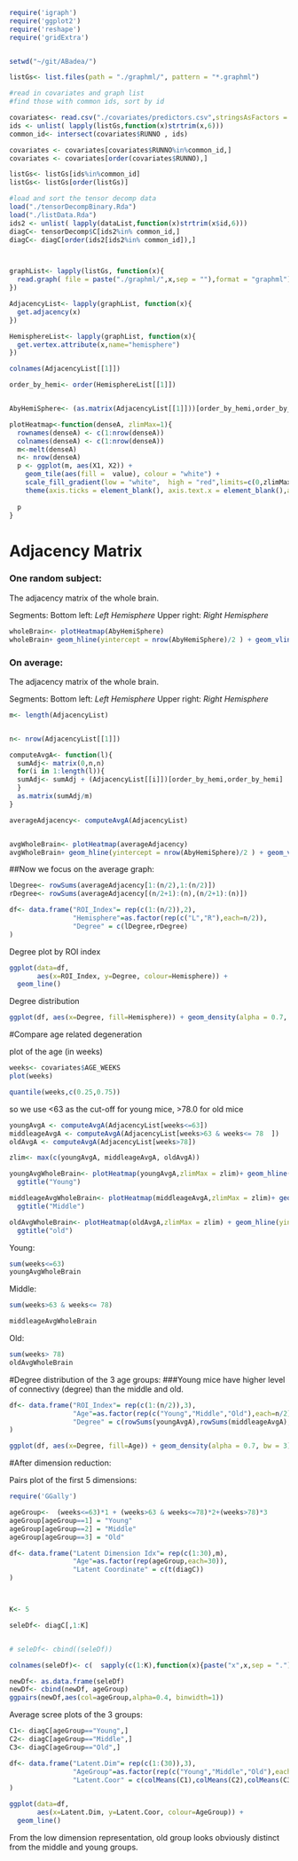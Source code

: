```r
require('igraph')
require('ggplot2')
require('reshape')
require('gridExtra')


setwd("~/git/ABadea/")

listGs<- list.files(path = "./graphml/", pattern = "*.graphml")

#read in covariates and graph list
#find those with common ids, sort by id

covariates<- read.csv("./covariates/predictors.csv",stringsAsFactors = F)
ids <- unlist( lapply(listGs,function(x)strtrim(x,6)))
common_id<- intersect(covariates$RUNNO , ids)

covariates <- covariates[covariates$RUNNO%in%common_id,]
covariates <- covariates[order(covariates$RUNNO),]  

listGs<- listGs[ids%in%common_id]
listGs<- listGs[order(listGs)]

#load and sort the tensor decomp data
load("./tensorDecompBinary.Rda")
load("./listData.Rda")
ids2 <- unlist( lapply(dataList,function(x)strtrim(x$id,6)))
diagC<- tensorDecomp$C[ids2%in% common_id,]
diagC<- diagC[order(ids2[ids2%in% common_id]),]



graphList<- lapply(listGs, function(x){
  read.graph( file = paste("./graphml/",x,sep = ""),format = "graphml")
})

AdjacencyList<- lapply(graphList, function(x){
  get.adjacency(x)
})

HemisphereList<- lapply(graphList, function(x){
  get.vertex.attribute(x,name="hemisphere")
})

```


```r

colnames(AdjacencyList[[1]])

order_by_hemi<- order(HemisphereList[[1]])


AbyHemiSphere<- (as.matrix(AdjacencyList[[1]]))[order_by_hemi,order_by_hemi]

plotHeatmap<-function(denseA, zlimMax=1){
  rownames(denseA) <- c(1:nrow(denseA))
  colnames(denseA) <- c(1:nrow(denseA))
  m<-melt(denseA)
  n<- nrow(denseA)
  p <- ggplot(m, aes(X1, X2)) +
    geom_tile(aes(fill =  value), colour = "white") + 
    scale_fill_gradient(low = "white",  high = "red",limits=c(0,zlimMax)) +
    theme(axis.ticks = element_blank(), axis.text.x = element_blank(),axis.text.y = element_blank()) 
  
  p
}

```

# Adjacency Matrix

### One random subject:
The adjacency matrix of the whole brain. 

Segments:
Bottom left: *Left Hemisphere*
Upper right: *Right Hemisphere*

```r
wholeBrain<- plotHeatmap(AbyHemiSphere)
wholeBrain+ geom_hline(yintercept = nrow(AbyHemiSphere)/2 ) + geom_vline(xintercept = nrow(AbyHemiSphere)/2 )
```


### On average:
The adjacency matrix of the whole brain. 

Segments:
Bottom left: *Left Hemisphere*
Upper right: *Right Hemisphere*


```r

m<- length(AdjacencyList)


n<- nrow(AdjacencyList[[1]])

computeAvgA<- function(l){
  sumAdj<- matrix(0,n,n)
  for(i in 1:length(l)){
  sumAdj<- sumAdj + (AdjacencyList[[i]])[order_by_hemi,order_by_hemi]
  }
  as.matrix(sumAdj/m)
}

averageAdjacency<- computeAvgA(AdjacencyList)


avgWholeBrain<- plotHeatmap(averageAdjacency)
avgWholeBrain+ geom_hline(yintercept = nrow(AbyHemiSphere)/2 ) + geom_vline(xintercept = nrow(AbyHemiSphere)/2 )
```

##Now we focus on the average graph:

```r

lDegree<- rowSums(averageAdjacency[1:(n/2),1:(n/2)])
rDegree<- rowSums(averageAdjacency[(n/2+1):(n),(n/2+1):(n)])

df<- data.frame("ROI_Index"= rep(c(1:(n/2)),2),
                "Hemisphere"=as.factor(rep(c("L","R"),each=n/2)),
                "Degree" = c(lDegree,rDegree)
)

```

Degree plot by ROI index

```r
ggplot(data=df,
       aes(x=ROI_Index, y=Degree, colour=Hemisphere)) +
  geom_line()
```

Degree distribution
```r
ggplot(df, aes(x=Degree, fill=Hemisphere)) + geom_density(alpha = 0.7, bw = 3)
```


#Compare age related degeneration

plot of the age (in weeks)
```r
weeks<- covariates$AGE_WEEKS
plot(weeks)

quantile(weeks,c(0.25,0.75))
```

so we use <63 as the cut-off for young mice, >78.0 for old mice

```r

youngAvgA <- computeAvgA(AdjacencyList[weeks<=63])
middleageAvgA <- computeAvgA(AdjacencyList[weeks>63 & weeks<= 78  ])
oldAvgA <- computeAvgA(AdjacencyList[weeks>78])

zlim<- max(c(youngAvgA, middleageAvgA, oldAvgA))

youngAvgWholeBrain<- plotHeatmap(youngAvgA,zlimMax = zlim)+ geom_hline(yintercept = n/2 ) + geom_vline(xintercept =  n/2 )+
  ggtitle("Young")

middleageAvgWholeBrain<- plotHeatmap(middleageAvgA,zlimMax = zlim)+ geom_hline(yintercept = n/2 ) + geom_vline(xintercept =  n/2 )+
  ggtitle("Middle")

oldAvgWholeBrain<- plotHeatmap(oldAvgA,zlimMax = zlim) + geom_hline(yintercept = n/2 ) + geom_vline(xintercept =  n/2 )+
  ggtitle("old") 

```

Young:
```r
sum(weeks<=63)
youngAvgWholeBrain
```

Middle:
```r
sum(weeks>63 & weeks<= 78)

middleageAvgWholeBrain

```

Old:
```r
sum(weeks> 78)
oldAvgWholeBrain
```

#Degree distribution of the 3 age groups:
###Young mice have higher level of connectivy  (degree) than the middle and old.

```r

df<- data.frame("ROI_Index"= rep(c(1:(n/2)),3),
                "Age"=as.factor(rep(c("Young","Middle","Old"),each=n/2)),
                "Degree" = c(rowSums(youngAvgA),rowSums(middleageAvgA),rowSums(oldAvgA))
)

ggplot(df, aes(x=Degree, fill=Age)) + geom_density(alpha = 0.7, bw = 3)

```


#After dimension reduction:

Pairs plot of the first 5 dimensions:
```r

require('GGally')

ageGroup<-  (weeks<=63)*1 + (weeks>63 & weeks<=78)*2+(weeks>78)*3
ageGroup[ageGroup==1] = "Young"
ageGroup[ageGroup==2] = "Middle"
ageGroup[ageGroup==3] = "Old"

df<- data.frame("Latent Dimension Idx"= rep(c(1:30),m),
                "Age"=as.factor(rep(ageGroup,each=30)),
                "Latent Coordinate" = c(t(diagC))
)



K<- 5

seleDf<- diagC[,1:K]


# seleDf<- cbind((seleDf))

colnames(seleDf)<- c(  sapply(c(1:K),function(x){paste("x",x,sep = ".")}))

newDf<- as.data.frame(seleDf)
newDf<- cbind(newDf, ageGroup)
ggpairs(newDf,aes(col=ageGroup,alpha=0.4, binwidth=1))


```

Average scree plots of the 3 groups:
```r

C1<- diagC[ageGroup=="Young",]
C2<- diagC[ageGroup=="Middle",]
C3<- diagC[ageGroup=="Old",]

df<- data.frame("Latent.Dim"= rep(c(1:(30)),3),
                "AgeGroup"=as.factor(rep(c("Young","Middle","Old"),each=30)),
                "Latent.Coor" = c(colMeans(C1),colMeans(C2),colMeans(C3))
)

ggplot(data=df,
       aes(x=Latent.Dim, y=Latent.Coor, colour=AgeGroup)) +
  geom_line()

```

From the low dimension representation, old group looks obviously distinct from the middle and young groups.